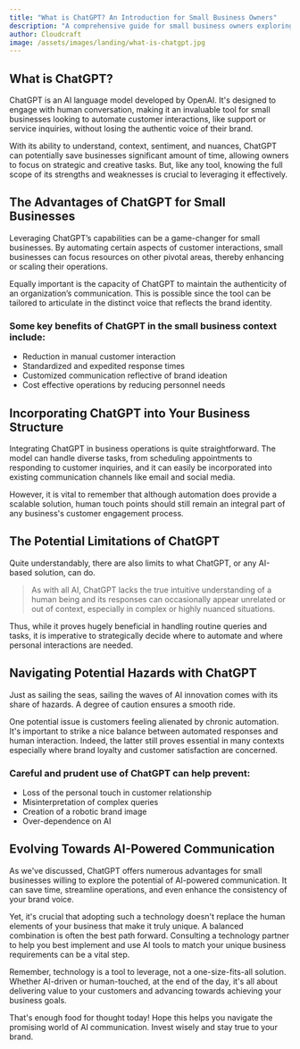 ```yaml
---
title: "What is ChatGPT? An Introduction for Small Business Owners"
description: "A comprehensive guide for small business owners exploring the implications, benefits, and uses of ChatGPT."
author: Cloudcraft
image: /assets/images/landing/what-is-chatgpt.jpg
---
```


## What is ChatGPT?

ChatGPT is an AI language model developed by OpenAI. It's designed to engage with human conversation, making it an invaluable tool for small businesses looking to automate customer interactions, like support or service inquiries, without losing the authentic voice of their brand.

With its ability to understand, context, sentiment, and nuances, ChatGPT can potentially save businesses significant amount of time, allowing owners to focus on strategic and creative tasks. But, like any tool, knowing the full scope of its strengths and weaknesses is crucial to leveraging it effectively.

<ServicesBlurb />

## The Advantages of ChatGPT for Small Businesses

Leveraging ChatGPT’s capabilities can be a game-changer for small businesses. By automating certain aspects of customer interactions, small businesses can focus resources on other pivotal areas, thereby enhancing or scaling their operations.

Equally important is the capacity of ChatGPT to maintain the authenticity of an organization’s communication. This is possible since the tool can be tailored to articulate in the distinct voice that reflects the brand identity.

### Some key benefits of ChatGPT in the small business context include:

 * Reduction in manual customer interaction
 * Standardized and expedited response times 
 * Customized communication reflective of brand ideation
 * Cost effective operations by reducing personnel needs

## Incorporating ChatGPT into Your Business Structure

Integrating ChatGPT in business operations is quite straightforward. The model can handle diverse tasks, from scheduling appointments to responding to customer inquiries, and it can easily be incorporated into existing communication channels like email and social media.

However, it is vital to remember that although automation does provide a scalable solution, human touch points should still remain an integral part of any business's customer engagement process.

<GetStartedBlurb />

## The Potential Limitations of ChatGPT

Quite understandably, there are also limits to what ChatGPT, or any AI-based solution, can do.

<blockquote>As with all AI, ChatGPT lacks the true intuitive understanding of a human being and its responses can occasionally appear unrelated or out of context, especially in complex or highly nuanced situations.</blockquote>

Thus, while it proves hugely beneficial in handling routine queries and tasks, it is imperative to strategically decide where to automate and where personal interactions are needed.

## Navigating Potential Hazards with ChatGPT

Just as sailing the seas, sailing the waves of AI innovation comes with its share of hazards. A degree of caution ensures a smooth ride.

One potential issue is customers feeling alienated by chronic automation. It's important to strike a nice balance between automated responses and human interaction. Indeed, the latter still proves essential in many contexts especially where brand loyalty and customer satisfaction are concerned.

### Careful and prudent use of ChatGPT can help prevent:

 * Loss of the personal touch in customer relationship
 * Misinterpretation of complex queries 
 * Creation of a robotic brand image
 * Over-dependence on AI 

## Evolving Towards AI-Powered Communication

As we've discussed, ChatGPT offers numerous advantages for small businesses willing to explore the potential of AI-powered communication. It can save time, streamline operations, and even enhance the consistency of your brand voice.

Yet, it's crucial that adopting such a technology doesn't replace the human elements of your business that make it truly unique. A balanced combination is often the best path forward. Consulting a technology partner to help you best implement and use AI tools to match your unique business requirements can be a vital step. 

Remember, technology is a tool to leverage, not a one-size-fits-all solution. Whether AI-driven or human-touched, at the end of the day, it's all about delivering value to your customers and advancing towards achieving your business goals. 

That's enough food for thought today! Hope this helps you navigate the promising world of AI communication. Invest wisely and stay true to your brand.